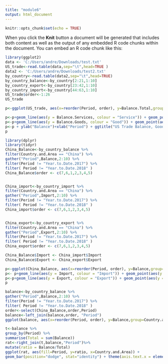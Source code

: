 ---
title: "module6"
output: html_document
---

```{r setup, include=FALSE}
knitr::opts_chunk$set(echo = TRUE)
```


When you click the **Knit** button a document will be generated that includes both content as well as the output of any embedded R code chunks within the document. You can embed an R code chunk like this:

```{r cars}
library(ggplot2)
data <- 'C:/Users/andre/Downloads/test.txt'
US_trade<-read.table(data,sep="\t",head=TRUE )
data2 <- 'C:/Users/andre/Downloads/test2.txt'
by_country<-read.table(data2,sep="\t",head=TRUE)
by_country_balance<-by_country[2:21,1:10]
by_country_export<-by_country[23:42,1:10]
by_country_import<-by_country[44:63,1:10]
US_trade$order<-1:26
US_trade
```

```{r}
p<-ggplot(US_trade, aes(x=reorder(Period, order), y=Balance.Total,group=1)) + geom_line(aes( colour = "Total")) + geom_point() + theme(axis.text.x = element_text(angle = 90, hjust = 1))

p<-p+geom_line(aes(y = Balance.Services, colour = "Service")) + geom_point(aes(y = Balance.Services, colour = "Service")) 
p<-p+geom_line(aes(y = Balance.Goods, colour = "Good")) + geom_point(aes(y = Balance.Goods, colour = "Good"))
p<-p + ylab("Balance")+xlab("Period") + ggtitle("US Trade Balance, Good VS Service") + scale_colour_manual(values=c("red","green","blue"))
p
```
```{r}
library(dplyr)
library(tidyr)
China_Balance<-by_country_balance %>%
filter(Country.and.Area == "China") %>%
gather("Period",Balance,2:10) %>%
filter(Period != "Year.to.Date.2017") %>%
filter( Period != "Year.to.Date.2018" )
China_Balance$order <- c(7,6,1,2,3,4,5)


China_import<-by_country_import %>%
filter(Country.and.Area == "China") %>%
gather("Period",Import,2:10) %>%
filter(Period != "Year.to.Date.2017") %>%
filter( Period != "Year.to.Date.2018" )
China_import$order <- c(7,6,1,2,3,4,5)


China_export<-by_country_export %>%
filter(Country.and.Area == "China") %>%
gather("Period",Export,2:10) %>%
filter(Period != "Year.to.Date.2017") %>%
filter( Period != "Year.to.Date.2018" )
China_export$order <- c(7,6,1,2,3,4,5)

China_Balance$Import <- China_import$Import
China_Balance$Export <- China_export$Export

p<-ggplot(China_Balance, aes(x=reorder(Period, order), y=Balance,group=1)) + geom_line(aes( colour = "Total")) + geom_point() + theme(axis.text.x = element_text(angle = 90, hjust = 1)) + xlab("Period") + ggtitle("US Trade Import Export from China ")  
p<- p+geom_line(aes(y = Import, colour = "Import")) + geom_point(aes(y = Import, colour = "Import"))
p<-p+geom_line(aes(y = Export, colour = "Export")) + geom_point(aes(y = Export, colour = "Export")) + scale_colour_manual(values=c("red","green","blue"))
p
```
```{r}
balance<-by_country_balance %>%
gather("Period",Balance,2:10) %>%
filter(Period != "Year.to.Date.2017") %>%
filter( Period != "Year.to.Date.2018" )
order<-select(China_Balance,order,Period)
balance<-left_join(balance,order, "Period")
ggplot(balance, aes(x=reorder(Period, order), y=Balance,group=Country.and.Area)) + geom_line(aes( colour = Country.and.Area)) +  theme(axis.text.x = element_text(angle = 90, hjust = 1)) + ylab("Balance")+xlab("Period") + ggtitle("US Trade Balance By Country") 
```
```{r}
t<-balance %>%
group_by(Period) %>%
summarise(Total = sum(Balance)) 
rat<-right_join(t,balance,"Period")%>%
mutate(ratio = Balance/Total)
ggplot(rat, aes(fill=Period, y=ratio, x=Country.and.Area)) + 
geom_bar(position="dodge", stat="identity") + theme(axis.text.x = element_text(angle = 90, hjust = 1)) + ggtitle("US Trade Balance Contirbution By Country") 

```

